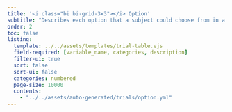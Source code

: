 ```yaml
---
title: '<i class="bi bi-grid-3x3"></i> Option'
subtitle: "Describes each option that a subject could choose from in a given trial."
order: 2
toc: false
listing: 
  template: ../../assets/templates/trial-table.ejs
  field-required: [variable_name, categories, description]
  filter-ui: true
  sort: false
  sort-ui: false
  categories: numbered
  page-size: 10000
  contents:
    - "../../assets/auto-generated/trials/option.yml"
---
```


